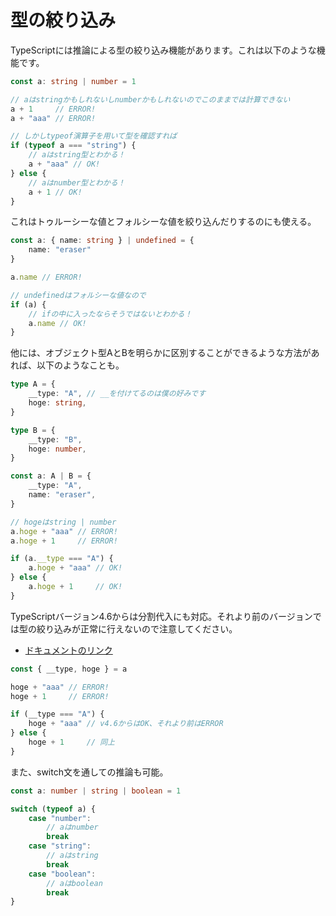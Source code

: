 # 型の絞り込み

TypeScriptには推論による型の絞り込み機能があります。これは以下のような機能です。

```typescript
const a: string | number = 1

// aはstringかもしれないしnumberかもしれないのでこのままでは計算できない
a + 1     // ERROR!
a + "aaa" // ERROR!

// しかしtypeof演算子を用いて型を確認すれば
if (typeof a === "string") {
    // aはstring型とわかる！
    a + "aaa" // OK!
} else {
    // aはnumber型とわかる！
    a + 1 // OK!
}
```

これはトゥルーシーな値とフォルシーな値を絞り込んだりするのにも使える。

```typescript
const a: { name: string } | undefined = {
    name: "eraser"
}

a.name // ERROR!

// undefinedはフォルシーな値なので
if (a) {
    // ifの中に入ったならそうではないとわかる！
    a.name // OK!
}
```

他には、オブジェクト型AとBを明らかに区別することができるような方法があれば、以下のようなことも。

```typescript
type A = {
    __type: "A", // __を付けてるのは僕の好みです
    hoge: string,
}

type B = {
    __type: "B",
    hoge: number,
}

const a: A | B = {
    __type: "A",
    name: "eraser",
}

// hogeはstring | number
a.hoge + "aaa" // ERROR!
a.hoge + 1     // ERROR!

if (a.__type === "A") {
    a.hoge + "aaa" // OK!
} else {
    a.hoge + 1     // OK!
}
```

TypeScriptバージョン4.6からは分割代入にも対応。それより前のバージョンでは型の絞り込みが正常に行えないので注意してください。

- [ドキュメントのリンク](https://www.typescriptlang.org/docs/handbook/release-notes/typescript-4-6.html#control-flow-analysis-for-destructured-discriminated-unions)

```typescript
const { __type, hoge } = a

hoge + "aaa" // ERROR!
hoge + 1     // ERROR!

if (__type === "A") {
    hoge + "aaa" // v4.6からはOK、それより前はERROR
} else {
    hoge + 1     // 同上
}
```

また、switch文を通しての推論も可能。

```typescript
const a: number | string | boolean = 1

switch (typeof a) {
    case "number":
        // aはnumber
        break
    case "string":
        // aはstring
        break
    case "boolean":
        // aはboolean
        break
}
```